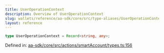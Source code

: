 ```yaml
---
title: UserOperationContext
description: Overview of UserOperationContext
slug: wallets/reference/aa-sdk/core/src/type-aliases/UserOperationContext
layout: reference
---
```


```ts
type UserOperationContext = Record<string, any>;
```

Defined in: [aa-sdk/core/src/actions/smartAccount/types.ts:156](https://github.com/alchemyplatform/aa-sdk/blob/da19afd63b0ba06a4de95b0d2d7871f64d546304/aa-sdk/core/src/actions/smartAccount/types.ts#L156)
